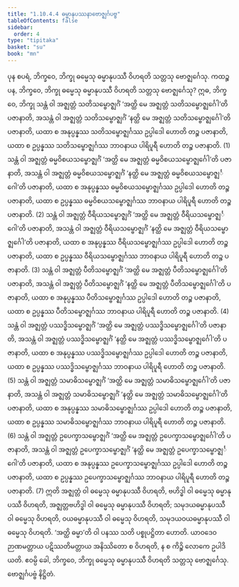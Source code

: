 ```yaml
---
title: "1.10.4.4 ဓမ္မာနုပဿနာဗောဇ္ဈင်္ဂပဗ္ဗ"
tableOfContents: false
sidebar:
  order: 4
type: "tipitaka"
basket: "su"
book: "mn"
---
```



<DynamicBreadcrumb />

<Division number="118" book="mn" e="ch" v="24" p="225">

<Paragraph number="384" book="mn">
ပုန စပရံ, ဘိက္ခဝေ, ဘိက္ခု ဓမ္မေသု ဓမ္မာနုပဿီ ဝိဟရတိ သတ္တသု ဗောဇ္ဈင်္ဂေသု. ကထဉ္စ ပန, ဘိက္ခဝေ, ဘိက္ခု ဓမ္မေသု ဓမ္မာနုပဿီ ဝိဟရတိ သတ္တသု ဗောဇ္ဈင်္ဂေသု? ဣဓ, ဘိက္ခဝေ, ဘိက္ခု သန္တံ ဝါ အဇ္ဈတ္တံ သတိသမ္ဗောဇ္ဈင်္ဂံ ‘အတ္ထိ မေ အဇ္ဈတ္တံ သတိသမ္ဗောဇ္ဈင်္ဂေါ’တိ ပဇာနာတိ, အသန္တံ ဝါ အဇ္ဈတ္တံ သတိသမ္ဗောဇ္ဈင်္ဂံ ‘နတ္ထိ မေ အဇ္ဈတ္တံ သတိသမ္ဗောဇ္ဈင်္ဂေါ’တိ ပဇာနာတိ, ယထာ စ အနုပ္ပန္နဿ သတိသမ္ဗောဇ္ဈင်္ဂဿ ဥပ္ပါဒေါ ဟောတိ တဉ္စ ပဇာနာတိ, ယထာ စ ဥပ္ပန္နဿ သတိသမ္ဗောဇ္ဈင်္ဂဿ ဘာဝနာယ ပါရိပူရီ ဟောတိ တဉ္စ ပဇာနာတိ. (1)
</Paragraph>

<Paragraph number="385" book="mn">
သန္တံ ဝါ အဇ္ဈတ္တံ ဓမ္မဝိစယသမ္ဗောဇ္ဈင်္ဂံ ‘အတ္ထိ မေ အဇ္ဈတ္တံ ဓမ္မဝိစယသမ္ဗောဇ္ဈင်္ဂေါ’တိ ပဇာနာတိ, အသန္တံ ဝါ အဇ္ဈတ္တံ ဓမ္မဝိစယသမ္ဗောဇ္ဈင်္ဂံ ‘နတ္ထိ မေ အဇ္ဈတ္တံ ဓမ္မဝိစယသမ္ဗောဇ္ဈင်္ဂေါ’တိ ပဇာနာတိ, ယထာ စ အနုပ္ပန္နဿ ဓမ္မဝိစယသမ္ဗောဇ္ဈင်္ဂဿ ဥပ္ပါဒေါ ဟောတိ တဉ္စ ပဇာနာတိ, ယထာ စ ဥပ္ပန္နဿ ဓမ္မဝိစယသမ္ဗောဇ္ဈင်္ဂဿ ဘာဝနာယ ပါရိပူရီ ဟောတိ တဉ္စ ပဇာနာတိ. (2)
</Paragraph>

<Paragraph number="386" book="mn">
သန္တံ ဝါ အဇ္ဈတ္တံ ဝီရိယသမ္ဗောဇ္ဈင်္ဂံ ‘အတ္ထိ မေ အဇ္ဈတ္တံ ဝီရိယသမ္ဗောဇ္ဈင်္ဂေါ’တိ ပဇာနာတိ, အသန္တံ ဝါ အဇ္ဈတ္တံ ဝီရိယသမ္ဗောဇ္ဈင်္ဂံ ‘နတ္ထိ မေ အဇ္ဈတ္တံ ဝီရိယသမ္ဗောဇ္ဈင်္ဂေါ’တိ ပဇာနာတိ, ယထာ စ အနုပ္ပန္နဿ ဝီရိယသမ္ဗောဇ္ဈင်္ဂဿ ဥပ္ပါဒေါ ဟောတိ တဉ္စ ပဇာနာတိ, ယထာ စ ဥပ္ပန္နဿ ဝီရိယသမ္ဗောဇ္ဈင်္ဂဿ ဘာဝနာယ ပါရိပူရီ ဟောတိ တဉ္စ ပဇာနာတိ. (3)
</Paragraph>

<Paragraph number="387" book="mn">
သန္တံ ဝါ အဇ္ဈတ္တံ ပီတိသမ္ဗောဇ္ဈင်္ဂံ ‘အတ္ထိ မေ အဇ္ဈတ္တံ ပီတိသမ္ဗောဇ္ဈင်္ဂေါ’တိ ပဇာနာတိ, အသန္တံ ဝါ အဇ္ဈတ္တံ ပီတိသမ္ဗောဇ္ဈင်္ဂံ ‘နတ္ထိ မေ အဇ္ဈတ္တံ ပီတိသမ္ဗောဇ္ဈင်္ဂေါ’တိ ပဇာနာတိ, ယထာ စ အနုပ္ပန္နဿ ပီတိသမ္ဗောဇ္ဈင်္ဂဿ ဥပ္ပါဒေါ ဟောတိ တဉ္စ ပဇာနာတိ, ယထာ စ ဥပ္ပန္နဿ ပီတိသမ္ဗောဇ္ဈင်္ဂဿ ဘာဝနာယ ပါရိပူရီ ဟောတိ တဉ္စ ပဇာနာတိ. (4)
</Paragraph>

<Paragraph number="388" book="mn">
သန္တံ ဝါ အဇ္ဈတ္တံ ပဿဒ္ဓိသမ္ဗောဇ္ဈင်္ဂံ ‘အတ္ထိ မေ အဇ္ဈတ္တံ ပဿဒ္ဓိသမ္ဗောဇ္ဈင်္ဂေါ’တိ ပဇာနာတိ, အသန္တံ ဝါ အဇ္ဈတ္တံ ပဿဒ္ဓိသမ္ဗောဇ္ဈင်္ဂံ ‘နတ္ထိ မေ အဇ္ဈတ္တံ ပဿဒ္ဓိသမ္ဗောဇ္ဈင်္ဂေါ’တိ ပဇာနာတိ, ယထာ စ အနုပ္ပန္နဿ ပဿဒ္ဓိသမ္ဗောဇ္ဈင်္ဂဿ ဥပ္ပါဒေါ ဟောတိ တဉ္စ ပဇာနာတိ, ယထာ စ ဥပ္ပန္နဿ ပဿဒ္ဓိသမ္ဗောဇ္ဈင်္ဂဿ ဘာဝနာယ ပါရိပူရီ ဟောတိ တဉ္စ ပဇာနာတိ. (5)
</Paragraph>

<Paragraph number="389" book="mn">
သန္တံ ဝါ အဇ္ဈတ္တံ သမာဓိသမ္ဗောဇ္ဈင်္ဂံ ‘အတ္ထိ မေ အဇ္ဈတ္တံ သမာဓိသမ္ဗောဇ္ဈင်္ဂေါ’တိ ပဇာနာတိ, အသန္တံ ဝါ အဇ္ဈတ္တံ သမာဓိသမ္ဗောဇ္ဈင်္ဂံ ‘နတ္ထိ မေ အဇ္ဈတ္တံ သမာဓိသမ္ဗောဇ္ဈင်္ဂေါ’တိ ပဇာနာတိ, ယထာ စ အနုပ္ပန္နဿ သမာဓိသမ္ဗောဇ္ဈင်္ဂဿ ဥပ္ပါဒေါ ဟောတိ တဉ္စ ပဇာနာတိ, ယထာ စ ဥပ္ပန္နဿ သမာဓိသမ္ဗောဇ္ဈင်္ဂဿ ဘာဝနာယ ပါရိပူရီ ဟောတိ တဉ္စ ပဇာနာတိ. (6)
</Paragraph>

<Paragraph number="390" book="mn">
သန္တံ ဝါ အဇ္ဈတ္တံ ဥပေက္ခာသမ္ဗောဇ္ဈင်္ဂံ ‘အတ္ထိ မေ အဇ္ဈတ္တံ ဥပေက္ခာသမ္ဗောဇ္ဈင်္ဂေါ’တိ ပဇာနာတိ, အသန္တံ ဝါ အဇ္ဈတ္တံ ဥပေက္ခာသမ္ဗောဇ္ဈင်္ဂံ ‘နတ္ထိ မေ အဇ္ဈတ္တံ ဥပေက္ခာသမ္ဗောဇ္ဈင်္ဂေါ’တိ ပဇာနာတိ, ယထာ စ အနုပ္ပန္နဿ ဥပေက္ခာသမ္ဗောဇ္ဈင်္ဂဿ ဥပ္ပါဒေါ ဟောတိ တဉ္စ ပဇာနာတိ, ယထာ စ ဥပ္ပန္နဿ ဥပေက္ခာသမ္ဗောဇ္ဈင်္ဂဿ ဘာဝနာယ ပါရိပူရီ ဟောတိ တဉ္စ ပဇာနာတိ. (7)
</Paragraph>

<Paragraph number="391" book="mn">
ဣတိ အဇ္ဈတ္တံ ဝါ ဓမ္မေသု ဓမ္မာနုပဿီ ဝိဟရတိ, ဗဟိဒ္ဓါ ဝါ ဓမ္မေသု ဓမ္မာနုပဿီ ဝိဟရတိ, အဇ္ဈတ္တဗဟိဒ္ဓါ ဝါ ဓမ္မေသု ဓမ္မာနုပဿီ ဝိဟရတိ; သမုဒယဓမ္မာနုပဿီ ဝါ ဓမ္မေသု ဝိဟရတိ, ဝယဓမ္မာနုပဿီ ဝါ ဓမ္မေသု ဝိဟရတိ, သမုဒယဝယဓမ္မာနုပဿီ ဝါ ဓမ္မေသု ဝိဟရတိ. ‘အတ္ထိ ဓမ္မာ’တိ ဝါ ပနဿ သတိ ပစ္စုပဋ္ဌိတာ ဟောတိ. ယာဝဒေဝ ဉာဏမတ္တာယ ပဋိဿတိမတ္တာယ အနိဿိတော စ ဝိဟရတိ, န စ ကိဉ္စိ လောကေ ဥပါဒိယတိ. ဧဝမ္ပိ ခေါ, ဘိက္ခဝေ, ဘိက္ခု ဓမ္မေသု ဓမ္မာနုပဿီ ဝိဟရတိ သတ္တသု ဗောဇ္ဈင်္ဂေသု.

</Paragraph>
</Division>

<Paragraph number="392" type="center" book="mn">
ဗောဇ္ဈင်္ဂပဗ္ဗံ နိဋ္ဌိတံ.
</Paragraph>